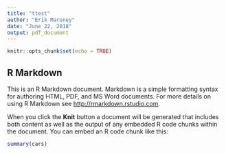 ```yaml
---
title: "ttest"
author: "Erik Maroney"
date: "June 22, 2018"
output: pdf_document
---
```


```r
knitr::opts_chunk$set(echo = TRUE)
```

## R Markdown

This is an R Markdown document. Markdown is a simple 
formatting syntax for authoring HTML, PDF, and MS Word 
documents. For more details on using R Markdown see 
<http://rmarkdown.rstudio.com>.

When you click the **Knit** button a document will be 
generated that includes both content as well as the 
output of any embedded R code chunks within the 
document. You can embed an R code chunk like this:

```r
summary(cars)
```
